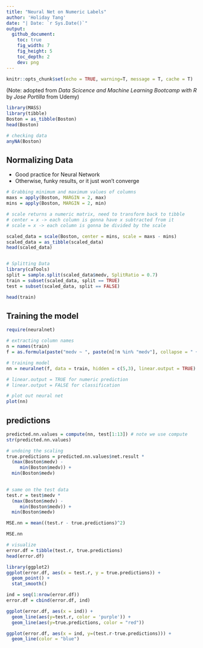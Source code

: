 ```yaml
---
title: "Neural Net on Numeric Labels"
author: 'Holiday Tang'
date: "| Date: `r Sys.Date()`"
output:
  github_document:
    toc: true
    fig_width: 7
    fig_height: 5
    toc_depth: 2
    dev: png
---
```


```r
knitr::opts_chunk$set(echo = TRUE, warning=T, message = T, cache = T)
```

(Note: adopted from *Data Scicence and Machine Learning Bootcamp with R* by *Jose Portilla* from Udemy) 

```r
library(MASS)
library(tibble)
Boston = as_tibble(Boston)
head(Boston)
```


```r
# checking data
anyNA(Boston)
```

## Normalizing Data

* Good practice for Neural Network
 - Otherwise, funky results, or it just won't converge

```r
# Grabbing minimum and maximum values of columns
maxs = apply(Boston, MARGIN = 2, max)
mins = apply(Boston, MARGIN = 2, min)

# scale returns a numeric matrix, need to transform back to tibble
# center = x -> each column is gonna have x subtracted from it
# scale = x -> each column is gonna be divided by the scale 

scaled_data = scale(Boston, center = mins, scale = maxs - mins)
scaled_data = as_tibble(scaled_data)
head(scaled_data)


# Splitting Data
library(caTools)
split = sample.split(scaled_data$medv, SplitRatio = 0.7)
train = subset(scaled_data, split == TRUE)
test = subset(scaled_data, split == FALSE)

head(train)
```

## Training the model

```r
require(neuralnet)

# extracting column names
n = names(train)
f = as.formula(paste("medv ~ ", paste(n[!n %in% "medv"], collapse = " + ")))

# training model
nn = neuralnet(f, data = train, hidden = c(5,3), linear.output = TRUE)

# linear.output = TRUE for numeric prediction
# linear.output = FALSE for classification

# plot out neural net
plot(nn)
```

## predictions

```r
predicted.nn.values = compute(nn, test[1:13]) # note we use compute
str(predicted.nn.values)

# undoing the scaling
true.predictions = predicted.nn.values$net.result * 
  (max(Boston$medv) - 
     min(Boston$medv)) + 
  min(Boston$medv) 
  

# same on the test data
test.r = test$medv * 
  (max(Boston$medv) - 
     min(Boston$medv)) + 
  min(Boston$medv) 

MSE.nn = mean((test.r - true.predictions)^2)

MSE.nn

# visualize
error.df = tibble(test.r, true.predictions)
head(error.df)

library(ggplot2)
ggplot(error.df, aes(x = test.r, y = true.predictions)) + 
  geom_point() + 
  stat_smooth()

ind = seq(1:nrow(error.df))
error.df = cbind(error.df, ind)

ggplot(error.df, aes(x = ind)) + 
  geom_line(aes(y=test.r, color = 'purple')) + 
  geom_line(aes(y=true.predictions, color = "red"))

ggplot(error.df, aes(x = ind, y=(test.r-true.predictions))) + 
  geom_line(color = "blue")
```


